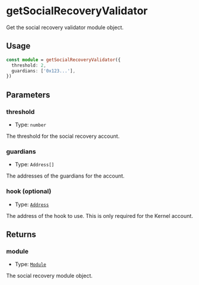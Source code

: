 # getSocialRecoveryValidator

Get the social recovery validator module object.

## Usage

```typescript copy
const module = getSocialRecoveryValidator({
  threshold: 2,
  guardians: ['0x123...'],
})
```

## Parameters

### threshold

- Type: `number`

The threshold for the social recovery account.

### guardians

- Type: `Address[]`

The addresses of the guardians for the account.

### hook (optional)

- Type: [`Address`](https://viem.sh/docs/glossary/types#address)

The address of the hook to use. This is only required for the Kernel account.

## Returns

### module

- Type: [`Module`](https://viem.sh/docs/glossary/types#module)

The social recovery module object.
